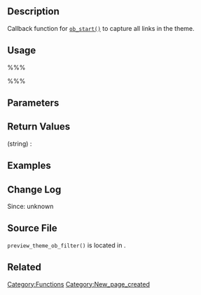 {{Languages|
{{en|Function Reference/preview_theme_ob_filter}}
{{it|Riferimento funzioni/preview_theme_ob_filter}}
}}

{{Private}}

== Description ==
Callback function for [http://us2.php.net/manual/en/function.ob-start.php <tt>ob_start()</tt>] to capture all links in the theme. 

== Usage ==
%%%<?php preview_theme_ob_filter( $content ) ?>%%%

== Parameters ==
{{Parameter|$content|string|}}

== Return Values ==
; (string) : 

== Examples ==
<!-- Need creative examples. Feel free to link to external examples. -->

== Change Log ==
Since: unknown

== Source File ==

<tt>preview_theme_ob_filter()</tt> is located in {{Trac|wp-includes/theme.php}}.

== Related ==
<!--
    To Do:
    Need to find related functions.
    Need to create groups of functions and create templates to add them to a page quickly.
    Some functions may be related to many groups of functions.
-->

{{Tag Footer}}

[[Category:Functions]]
[[Category:New_page_created]]